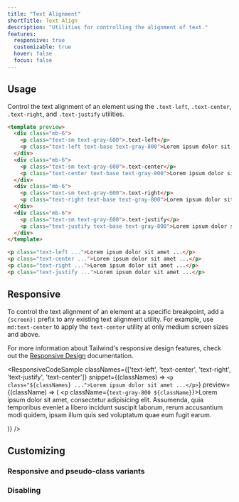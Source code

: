 ```yaml
---
title: "Text Alignment"
shortTitle: Text Align
description: "Utilities for controlling the alignment of text."
features:
  responsive: true
  customizable: true
  hover: false
  focus: false
---
```




## Usage

Control the text alignment of an element using the `.text-left`, `.text-center`, `.text-right`, and `.text-justify` utilities.

```html
<template preview>
  <div class="mb-6">
    <p class="text-sm text-gray-600">.text-left</p>
    <p class="text-left text-base text-gray-800">Lorem ipsum dolor sit amet, consectetur adipisicing elit. Nobis fugit, enim molestiae praesentium eveniet, recusandae et error beatae facilis ex harum consequuntur, quia pariatur non. Doloribus illo, ullam blanditiis ab.</p>
  </div>
  <div class="mb-6">
    <p class="text-sm text-gray-600">.text-center</p>
    <p class="text-center text-base text-gray-800">Lorem ipsum dolor sit amet, consectetur adipisicing elit. Nobis fugit, enim molestiae praesentium eveniet, recusandae et error beatae facilis ex harum consequuntur, quia pariatur non. Doloribus illo, ullam blanditiis ab.</p>
  </div>
  <div class="mb-6">
    <p class="text-sm text-gray-600">.text-right</p>
    <p class="text-right text-base text-gray-800">Lorem ipsum dolor sit amet, consectetur adipisicing elit. Nobis fugit, enim molestiae praesentium eveniet, recusandae et error beatae facilis ex harum consequuntur, quia pariatur non. Doloribus illo, ullam blanditiis ab.</p>
  </div>
  <div class="mb-6">
    <p class="text-sm text-gray-600">.text-justify</p>
    <p class="text-justify text-base text-gray-800">Lorem ipsum dolor sit amet, consectetur adipisicing elit. Nobis fugit, enim molestiae praesentium eveniet, recusandae et error beatae facilis ex harum consequuntur, quia pariatur non. Doloribus illo, ullam blanditiis ab.</p>
  </div>
</template>

<p class="text-left ...">Lorem ipsum dolor sit amet ...</p>
<p class="text-center ...">Lorem ipsum dolor sit amet ...</p>
<p class="text-right ...">Lorem ipsum dolor sit amet ...</p>
<p class="text-justify ...">Lorem ipsum dolor sit amet ...</p>
```

## Responsive

To control the text alignment of an element at a specific breakpoint, add a `{screen}:` prefix to any existing text alignment utility. For example, use `md:text-center` to apply the `text-center` utility at only medium screen sizes and above.

For more information about Tailwind's responsive design features, check out the [Responsive Design](/docs/responsive-design) documentation.

<ResponsiveCodeSample
  classNames={['text-left', 'text-center', 'text-right', 'text-justify', 'text-center']}
  snippet={(classNames) => `
    <p class="${classNames} ...">Lorem ipsum dolor sit amet ...</p>
  `}
  preview={(className) => (
    <p className={`text-gray-800 ${className}`}>Lorem ipsum dolor sit amet, consectetur adipisicing elit. Assumenda, quia temporibus eveniet a libero incidunt suscipit laborum, rerum accusantium modi quidem, ipsam illum quis sed voluptatum quae eum fugit earum.</p>
  )}
/>

## Customizing

### Responsive and pseudo-class variants

<Variants plugin="textAlign" name="text alignment" />

### Disabling

<Disabling plugin="textAlign" name="text alignment" />
